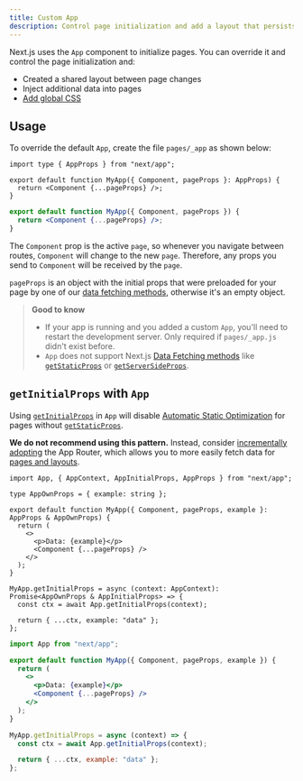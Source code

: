 ```yaml
---
title: Custom App
description: Control page initialization and add a layout that persists for all pages by overriding the default App component used by Next.js.
---
```


Next.js uses the `App` component to initialize pages. You can override it and control the page initialization and:

- Created a shared layout between page changes
- Inject additional data into pages
- [Add global CSS](/docs/pages/building-your-application/styling)

## Usage

To override the default `App`, create the file `pages/_app` as shown below:

```tsx title="pages/_app.tsx" switcher
import type { AppProps } from "next/app";

export default function MyApp({ Component, pageProps }: AppProps) {
  return <Component {...pageProps} />;
}
```

```jsx title="pages/_app.jsx" switcher
export default function MyApp({ Component, pageProps }) {
  return <Component {...pageProps} />;
}
```

The `Component` prop is the active `page`, so whenever you navigate between routes, `Component` will change to the new `page`. Therefore, any props you send to `Component` will be received by the `page`.

`pageProps` is an object with the initial props that were preloaded for your page by one of our [data fetching methods](/docs/pages/building-your-application/data-fetching), otherwise it's an empty object.

> **Good to know**
>
> - If your app is running and you added a custom `App`, you'll need to restart the development server. Only required if `pages/_app.js` didn't exist before.
> - `App` does not support Next.js [Data Fetching methods](/docs/pages/building-your-application/data-fetching) like [`getStaticProps`](/docs/pages/building-your-application/data-fetching/get-static-props) or [`getServerSideProps`](/docs/pages/building-your-application/data-fetching/get-server-side-props).

## `getInitialProps` with `App`

Using [`getInitialProps`](/docs/pages/api-reference/functions/get-initial-props) in `App` will disable [Automatic Static Optimization](/docs/pages/building-your-application/rendering/automatic-static-optimization) for pages without [`getStaticProps`](/docs/pages/building-your-application/data-fetching/get-static-props).

**We do not recommend using this pattern.** Instead, consider [incrementally adopting](/docs/app/building-your-application/upgrading/app-router-migration) the App Router, which allows you to more easily fetch data for [pages and layouts](/docs/app/building-your-application/routing/pages-and-layouts).

```tsx title="pages/_app.tsx" switcher
import App, { AppContext, AppInitialProps, AppProps } from "next/app";

type AppOwnProps = { example: string };

export default function MyApp({ Component, pageProps, example }: AppProps & AppOwnProps) {
  return (
    <>
      <p>Data: {example}</p>
      <Component {...pageProps} />
    </>
  );
}

MyApp.getInitialProps = async (context: AppContext): Promise<AppOwnProps & AppInitialProps> => {
  const ctx = await App.getInitialProps(context);

  return { ...ctx, example: "data" };
};
```

```jsx title="pages/_app.jsx" switcher
import App from "next/app";

export default function MyApp({ Component, pageProps, example }) {
  return (
    <>
      <p>Data: {example}</p>
      <Component {...pageProps} />
    </>
  );
}

MyApp.getInitialProps = async (context) => {
  const ctx = await App.getInitialProps(context);

  return { ...ctx, example: "data" };
};
```
